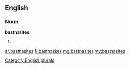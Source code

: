 ==English==

===Noun===
'''bastnasites'''

# {{plural of|bastnasite}}

[[Category:English plurals]]

[[ar:bastnasites]]
[[fr:bastnasites]]
[[mg:bastnasites]]
[[my:bastnasites]]